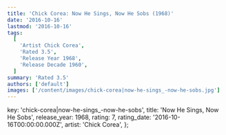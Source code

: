 ```yaml
---
title: 'Chick Corea: Now He Sings, Now He Sobs (1968)'
date: '2016-10-16'
lastmod: '2016-10-16'
tags:
  [
    'Artist Chick Corea',
    'Rated 3.5',
    'Release Year 1968',
    'Release Decade 1960',
  ]
summary: 'Rated 3.5'
authors: ['default']
images: ['/content/images/chick-corea|now-he-sings_-now-he-sobs.jpg']
---
```


  key: 'chick-corea|now-he-sings_-now-he-sobs',
  title: 'Now He Sings, Now He Sobs',
  release_year: 1968,
  rating: 7,
  rating_date: '2016-10-16T00:00:00.000Z',
  artist: 'Chick Corea',
};

<MusicRating data={data} />
